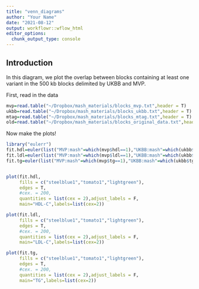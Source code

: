 ```yaml
---
title: "venn_diagrams"
author: "Your Name"
date: "2021-08-12"
output: workflowr::wflow_html
editor_options:
  chunk_output_type: console
---
```


## Introduction


In this diagram, we plot the overlap between blocks containing at least one variant in  the 500 kb blocks delimited by UKBB and MVP.

First, read in the data
```r
mvp=read.table("~/Dropbox/mash_materials/blocks_mvp.txt",header = T)
ukbb=read.table("~/Dropbox/mash_materials/blocks_ukbb.txt",header = T)
mtag=read.table("~/Dropbox/mash_materials/blocks_mtag.txt",header = T)
old=read.table("~/Dropbox/mash_materials/blocks_original_data.txt",header = T)
```

Now make the plots!

```r
library("eulerr")
fit.hdl=euler(list("MVP:mash"=which(mvp$hdl==1),"UKBB:mash"=which(ukbb$hdl==1),"MVP:uni"=which(old$hdl==1),"MVP:mtag"=which(mtag$hdl==1)))
fit.ldl=euler(list("MVP:mash"=which(mvp$ldl==1),"UKBB:mash"=which(ukbb$ldl==1),"MVP:uni"=which(old$ldl==1),"MVP:mtag"=which(mtag$ldl==1)))
fit.tg=euler(list("MVP:mash"=which(mvp$tg==1),"UKBB:mash"=which(ukbb$tg==1),"MVP:uni"=which(old$tg==1),"MVP:mtag"=which(mtag$tg==1)))


plot(fit.hdl,
     fills = c("steelblue1","tomato1","lightgreen"),
     edges = T,
     #cex. = 200,
     quantities = list(cex = 2),adjust_labels = F,
     main="HDL-C",labels=list(cex=2))

plot(fit.ldl,
     fills = c("steelblue1","tomato1","lightgreen"),
     edges = T,
     #cex. = 200,
     quantities = list(cex = 2),adjust_labels = F,
     main="LDL-C",labels=list(cex=2))

plot(fit.tg,
     fills = c("steelblue1","tomato1","lightgreen"),
     edges = T,
     #cex. = 200,
     quantities = list(cex = 2),adjust_labels = F,
     main="TG",labels=list(cex=2))


```